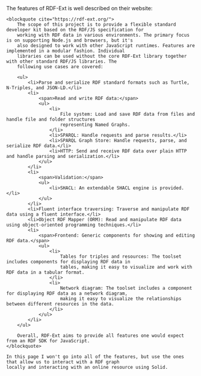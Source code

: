 
<Content>
    The features of RDF-Ext is well described on their website:

    <blockquote cite="https://rdf-ext.org/">
        The scope of this project is to provide a flexible standard developer kit based on the RDF/JS specification for
        working with RDF data in various environments. The primary focus is on supporting Node.js and browsers, but it's
        also designed to work with other JavaScript runtimes. Features are implemented in a modular fashion. Individual
        libraries can be used without the core RDF-Ext library together with other standard RDF/JS libraries. The
        following use cases are covered:

        <ul>
            <li>Parse and serialize RDF standard formats such as Turtle, N-Triples, and JSON-LD.</li>
            <li>
                <span>Read and write RDF data:</span>
                <ul>
                    <li>
                        File system: Load and save RDF data from files and handle file and folder structures
                        representing Named Graphs.
                    </li>
                    <li>SPARQL: Handle requests and parse results.</li>
                    <li>SPARQL Graph Store: Handle requests, parse, and serialize RDF data.</li>
                    <li>HTTP: Send and receive RDF data over plain HTTP and handle parsing and serialization.</li>
                </ul>
            </li>
            <li>
                <span>Validation:</span>
                <ul>
                    <li>SHACL: An extendable SHACL engine is provided.</li>
                </ul>
            </li>
            <li>Fluent interface traversing: Traverse and manipulate RDF data using a fluent interface.</li>
            <li>Object RDF Mapper (ORM): Read and manipulate RDF data using object-oriented programming techniques.</li>
            <li>
                <span>Frontend: Generic components for showing and editing RDF data.</span>
                <ul>
                    <li>
                        Tables for triples and resources: The toolset includes components for displaying RDF data in
                        tables, making it easy to visualize and work with RDF data in a tabular format.
                    </li>
                    <li>
                        Network diagram: The toolset includes a component for displaying RDF data as a network diagram,
                        making it easy to visualize the relationships between different resources in the data.
                    </li>
                </ul>
            </li>
        </ul>

        Overall, RDF-Ext aims to provide all features one would expect from an RDF SDK for JavaScript.
    </blockquote>

    In this page I won't go into all of the features, but use the ones that allow us to interact with a RDF graph
    locally and interacting with an online resource using Solid.
</Content>
